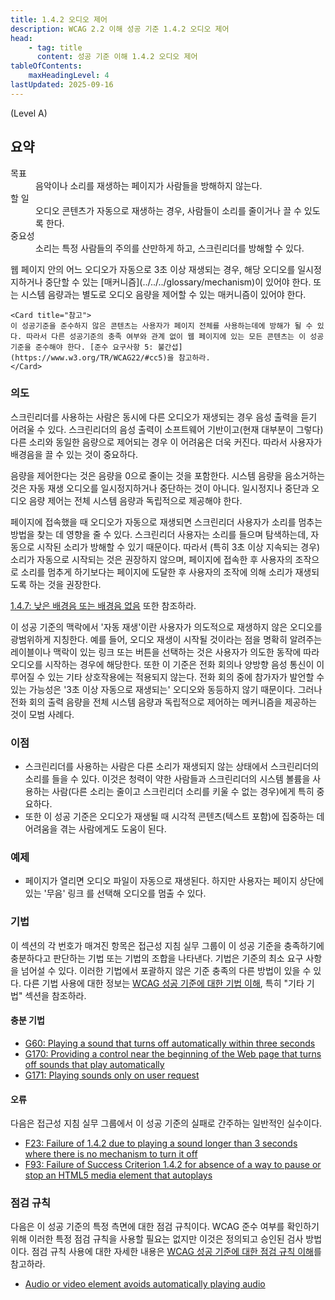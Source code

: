 ```yaml
---
title: 1.4.2 오디오 제어
description: WCAG 2.2 이해 성공 기준 1.4.2 오디오 제어
head:
    - tag: title
      content: 성공 기준 이해 1.4.2 오디오 제어
tableOfContents:
    maxHeadingLevel: 4
lastUpdated: 2025-09-16
---
```



(Level A)

## 요약

<dl>
<dt>목표</dt>
<dd>음악이나 소리를 재생하는 페이지가 사람들을 방해하지 않는다.</dd>
<dt>할 일</dt>
<dd>오디오 콘텐츠가 자동으로 재생하는 경우, 사람들이 소리를 줄이거나 끌 수 있도록 한다.</dd>
<dt>중요성</dt>
<dd>소리는 특정 사람들의 주의를 산만하게 하고, 스크린리더를 방해할 수 있다.</dd>
</dl>

<Card title="성공 기준(SC)">
웹 페이지 안의 어느 오디오가 자동으로 3초 이상 재생되는 경우, 해당 오디오를 일시정지하거나 중단할 수 있는 [매커니즘](../../../glossary/mechanism)이 있어야 한다. 또는 시스템 음량과는 별도로 오디오 음량을 제어할 수 있는 매커니즘이 있어야 한다.

    <Card title="참고">
    이 성공기준을 준수하지 않은 콘텐츠는 사용자가 페이지 전체를 사용하는데에 방해가 될 수 있다. 따라서 다른 성공기준의 충족 여부와 관계 없이 웹 페이지에 있는 모든 콘텐츠는 이 성공기준을 준수해야 한다. [준수 요구사항 5: 불간섭](https://www.w3.org/TR/WCAG22/#cc5)을 참고하라.
    </Card>
</Card>

### 의도

스크린리더를 사용하는 사람은 동시에 다른 오디오가 재생되는 경우 음성 출력을 듣기 어려울 수 있다. 스크린리더의 음성 출력이 소프트웨어 기반이고(현재 대부분이 그렇다) 다른 소리와 동일한 음량으로 제어되는 경우 이 어려움은 더욱 커진다. 따라서 사용자가 배경음을 끌 수 있는 것이 중요하다.

음량을 제어한다는 것은 음량을 0으로 줄이는 것을 포함한다. 시스템 음량을 음소거하는 것은 자동 재생 오디오를 일시정지하거나 중단하는 것이 아니다. 일시정지나 중단과 오디오 음량 제어는 전체 시스템 음량과 독립적으로 제공해야 한다.

<Card title="참고">
페이지에 접속했을 때 오디오가 자동으로 재생되면 스크린리더 사용자가 소리를 멈추는 방법을 찾는 데 영향을 줄 수 있다. 스크린리더 사용자는 소리를 들으며 탐색하는데, 자동으로 시작된 소리가 방해할 수 있기 때문이다. 따라서 (특히 3초 이상 지속되는 경우) 소리가 자동으로 시작되는 것은 권장하지 않으며, 페이지에 접속한 후 사용자의 조작으로 소리를 멈추게 하기보다는 페이지에 도달한 후 사용자의 조작에 의해 소리가 재생되도록 하는 것을 권장한다.
</Card>

[1.4.7: 낮은 배경음 또는 배경음 없음](low-or-no-background-audio) 또한 참조하라.

이 성공 기준의 맥락에서 '자동 재생'이란 사용자가 의도적으로 재생하지 않은 오디오를 광범위하게 지칭한다. 예를 들어, 오디오 재생이 시작될 것이라는 점을 명확히 알려주는 레이블이나 맥락이 있는 링크 또는 버튼을 선택하는 것은 사용자가 의도한 동작에 따라 오디오를 시작하는 경우에 해당한다. 또한 이 기준은 전화 회의나 양방향 음성 통신이 이루어질 수 있는 기타 상호작용에는 적용되지 않는다. 전화 회의 중에 참가자가 발언할 수 있는 가능성은 '3초 이상 자동으로 재생되는' 오디오와 동등하지 않기 때문이다. 그러나 전화 회의 출력 음량을 전체 시스템 음량과 독립적으로 제어하는 메커니즘을 제공하는 것이 모범 사례다.

### 이점

*   스크린리더를 사용하는 사람은 다른 소리가 재생되지 않는 상태에서 스크린리더의 소리를 들을 수 있다. 이것은 청력이 약한 사람들과 스크린리더의 시스템 볼륨을 사용하는 사람(다른 소리는 줄이고 스크린리더 소리를 키울 수 없는 경우)에게 특히 중요하다.
*   또한 이 성공 기준은 오디오가 재생될 때 시각적 콘텐츠(텍스트 포함)에 집중하는 데 어려움을 겪는 사람에게도 도움이 된다.

### 예제

*   페이지가 열리면 오디오 파일이 자동으로 재생된다. 하지만 사용자는 페이지 상단에 있는 '무음' 링크 를 선택해 오디오를 멈출 수 있다.

### 기법

이 섹션의 각 번호가 매겨진 항목은 접근성 지침 실무 그룹이 이 성공 기준을 충족하기에 충분하다고 판단하는 기법 또는 기법의 조합을 나타낸다. 기법은 기준의 최소 요구 사항을 넘어설 수 있다. 이러한 기법에서 포괄하지 않은 기준 충족의 다른 방법이 있을 수 있다. 다른 기법 사용에 대한 정보는 [WCAG 성공 기준에 대한 기법 이해](../understanding-techniques), 특히 "기타 기법" 섹션을 참조하라.

#### 충분 기법

*   [G60: Playing a sound that turns off automatically within three seconds](https://www.w3.org/WAI/WCAG22/Techniques/general/G60)
*   [G170: Providing a control near the beginning of the Web page that turns off sounds that play automatically](https://www.w3.org/WAI/WCAG22/Techniques/general/G170)
*   [G171: Playing sounds only on user request](https://www.w3.org/WAI/WCAG22/Techniques/general/G171)

#### 오류

다음은 접근성 지침 실무 그룹에서 이 성공 기준의 실패로 간주하는 일반적인 실수이다.

*   [F23: Failure of 1.4.2 due to playing a sound longer than 3 seconds where there is no mechanism to turn it off](https://www.w3.org/WAI/WCAG22/Techniques/failures/F23)
*   [F93: Failure of Success Criterion 1.4.2 for absence of a way to pause or stop an HTML5 media element that autoplays](https://www.w3.org/WAI/WCAG22/Techniques/failures/F93)

### 점검 규칙

다음은 이 성공 기준의 특정 측면에 대한 점검 규칙이다. WCAG 준수 여부를 확인하기 위해 이러한 특정 점검 규칙을 사용할 필요는 없지만 이것은 정의되고 승인된 검사 방법이다. 점검 규칙 사용에 대한 자세한 내용은 [WCAG 성공 기준에 대한 점검 규칙 이해](../understanding-act-rules)를 참고하라.

*   [Audio or video element avoids automatically playing audio](https://www.w3.org/WAI/standards-guidelines/act/rules/80f0bf/proposed/)


